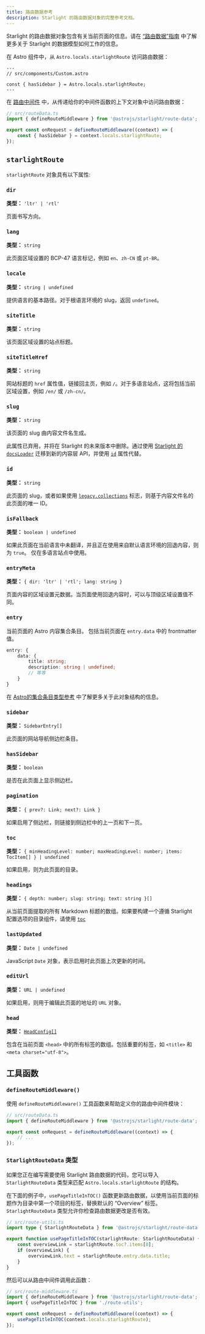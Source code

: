 ```yaml
---
title: 路由数据参考
description: Starlight 的路由数据对象的完整参考文档。
---
```


Starlight 的路由数据对象包含有关当前页面的信息。请在 [“路由数据”指南](/zh-cn/guides/route-data/) 中了解更多关于 Starlight 的数据模型如何工作的信息。

在 Astro 组件中，从 `Astro.locals.starlightRoute` 访问路由数据：

```astro {4}
---
// src/components/Custom.astro

const { hasSidebar } = Astro.locals.starlightRoute;
---
```

在 [路由中间件](/zh-cn/guides/route-data/#自定义路由数据) 中，从传递给你的中间件函数的上下文对象中访问路由数据：

```ts {5}
// src/routeData.ts
import { defineRouteMiddleware } from '@astrojs/starlight/route-data';

export const onRequest = defineRouteMiddleware((context) => {
	const { hasSidebar } = context.locals.starlightRoute;
});
```

## `starlightRoute`

`starlightRoute` 对象具有以下属性:

### `dir`

**类型：** `'ltr' | 'rtl'`

页面书写方向。

### `lang`

**类型：** `string`

此页面区域设置的 BCP-47 语言标记，例如 `en`、`zh-CN` 或 `pt-BR`。

### `locale`

**类型：** `string | undefined`

提供语言的基本路径。对于根语言环境的 slug，返回 `undefined`。

### `siteTitle`

**类型：** `string`

该页面区域设置的站点标题。

### `siteTitleHref`

**类型：** `string`

网站标题的 `href` 属性值，链接回主页，例如 `/`。对于多语言站点，这将包括当前区域设置，例如 `/en/` 或 `/zh-cn/`。

### `slug`

**类型：** `string`

该页面的 slug 由内容文件名生成。

此属性已弃用，并将在 Starlight 的未来版本中删除。通过使用 [Starlight 的 `docsLoader`](/zh-cn/manual-setup/#配置内容集合) 迁移到新的内容层 API，并使用 [`id`](#id) 属性代替。

### `id`

**类型：** `string`

此页面的 slug，或者如果使用 [`legacy.collections`](https://docs.astro.build/zh-cn/reference/legacy-flags/#集合) 标志，则基于内容文件名的此页面的唯一 ID。

### `isFallback`

**类型：** `boolean | undefined`

如果此页面在当前语言中未翻译，并且正在使用来自默认语言环境的回退内容，则为 `true`。
仅在多语言站点中使用。

### `entryMeta`

**类型：** `{ dir: 'ltr' | 'rtl'; lang: string }`

页面内容的区域设置元数据。当页面使用回退内容时，可以与顶级区域设置值不同。

### `entry`

当前页面的 Astro 内容集合条目。
包括当前页面在 `entry.data` 中的 frontmatter 值。

```ts
entry: {
	data: {
		title: string;
		description: string | undefined;
		// 等等
	}
}
```

在 [Astro的集合条目类型参考](https://docs.astro.build/zh-cn/reference/modules/astro-content/#collectionentry) 中了解更多关于此对象结构的信息。

### `sidebar`

**类型：** `SidebarEntry[]`

此页面的网站导航侧边栏条目。

### `hasSidebar`

**类型：** `boolean`

是否在此页面上显示侧边栏。

### `pagination`

**类型：** `{ prev?: Link; next?: Link }`

如果启用了侧边栏，则链接到侧边栏中的上一页和下一页。

### `toc`

**类型：** `{ minHeadingLevel: number; maxHeadingLevel: number; items: TocItem[] } | undefined`

如果启用，则为此页面的目录。

### `headings`

**类型：** `{ depth: number; slug: string; text: string }[]`

从当前页面提取的所有 Markdown 标题的数组。如果要构建一个遵循 Starlight 配置选项的目录组件，请使用 [`toc`](#toc)

### `lastUpdated`

**类型：** `Date | undefined`

JavaScript `Date` 对象，表示启用时此页面上次更新的时间。

### `editUrl`

**类型：** `URL | undefined`

如果启用，则用于编辑此页面的地址的 `URL` 对象。

### `head`

**类型：** [`HeadConfig[]`](/zh-cn/reference/configuration/#headconfig)

包含在当前页面 `<head>` 中的所有标签的数组。包括重要的标签，如 `<title>` 和 `<meta charset="utf-8">`。

## 工具函数

### `defineRouteMiddleware()`

使用 `defineRouteMiddleware()` 工具函数来帮助定义你的路由中间件模块：

```ts "defineRouteMiddleware"
// src/routeData.ts
import { defineRouteMiddleware } from '@astrojs/starlight/route-data';

export const onRequest = defineRouteMiddleware((context) => {
	// ...
});
```

### `StarlightRouteData` 类型

如果您正在编写需要使用 Starlight 路由数据的代码，您可以导入 `StarlightRouteData` 类型来匹配 `Astro.locals.starlightRoute` 的结构。

在下面的例子中，`usePageTitleInTOC()` 函数更新路由数据，以使用当前页面的标题作为目录中第一个项目的标签，替换默认的 “Overview” 标签。
`StarlightRouteData` 类型允许你检查路由数据更改是否有效。

```ts "StarlightRouteData"
// src/route-utils.ts
import type { StarlightRouteData } from '@astrojs/starlight/route-data';

export function usePageTitleInTOC(starlightRoute: StarlightRouteData) {
	const overviewLink = starlightRoute.toc?.items[0];
	if (overviewLink) {
		overviewLink.text = starlightRoute.entry.data.title;
	}
}
```

然后可以从路由中间件调用此函数：

```ts {3,6}
// src/route-middleware.ts
import { defineRouteMiddleware } from '@astrojs/starlight/route-data';
import { usePageTitleInTOC } from './route-utils';

export const onRequest = defineRouteMiddleware((context) => {
	usePageTitleInTOC(context.locals.starlightRoute);
});
```

